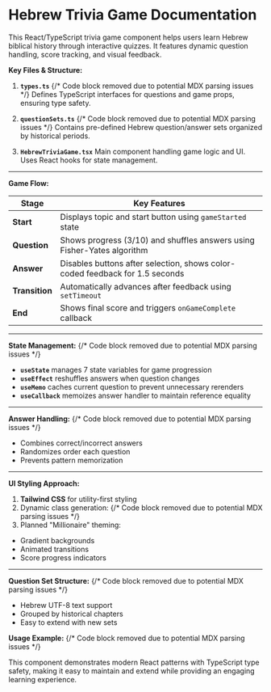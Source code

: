 # Hebrew Trivia Game Documentation

This React/TypeScript trivia game component helps users learn Hebrew biblical history through interactive quizzes. It features dynamic question handling, score tracking, and visual feedback.

**Key Files & Structure:**
1. **`types.ts`**
   {/* Code block removed due to potential MDX parsing issues */}
   Defines TypeScript interfaces for questions and game props, ensuring type safety.

2. **`questionSets.ts`**
   {/* Code block removed due to potential MDX parsing issues */}
   Contains pre-defined Hebrew question/answer sets organized by historical periods.

3. **`HebrewTriviaGame.tsx`**
   Main component handling game logic and UI. Uses React hooks for state management.

---

**Game Flow:**

| Stage          | Key Features                                                                 |
|----------------|-----------------------------------------------------------------------------|
| **Start**      | Displays topic and start button using `gameStarted` state                   |
| **Question**   | Shows progress (3/10) and shuffles answers using Fisher-Yates algorithm      |
| **Answer**     | Disables buttons after selection, shows color-coded feedback for 1.5 seconds|
| **Transition** | Automatically advances after feedback using `setTimeout`                    |
| **End**        | Shows final score and triggers `onGameComplete` callback                     |

---

**State Management:**
{/* Code block removed due to potential MDX parsing issues */}
- **`useState`** manages 7 state variables for game progression
- **`useEffect`** reshuffles answers when question changes
- **`useMemo`** caches current question to prevent unnecessary rerenders
- **`useCallback`** memoizes answer handler to maintain reference equality

---

**Answer Handling:**
{/* Code block removed due to potential MDX parsing issues */}
- Combines correct/incorrect answers
- Randomizes order each question
- Prevents pattern memorization

---

**UI Styling Approach:**
1. **Tailwind CSS** for utility-first styling
2. Dynamic class generation:
   {/* Code block removed due to potential MDX parsing issues */}
3. Planned \"Millionaire\" theming:
- Gradient backgrounds
- Animated transitions
- Score progress indicators

---

**Question Set Structure:**
{/* Code block removed due to potential MDX parsing issues */}
- Hebrew UTF-8 text support
- Grouped by historical chapters
- Easy to extend with new sets

**Usage Example:**
{/* Code block removed due to potential MDX parsing issues */}

This component demonstrates modern React patterns with TypeScript type safety, making it easy to maintain and extend while providing an engaging learning experience.
